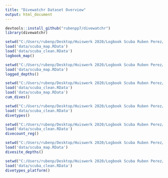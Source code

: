 ```yaml
---
title: "Divewatchr Dataset Overview"
output: html_document
---
```

  

```r
devtools::install_github("rubenpp7/divewatchr")
library(divewatchr)
```

```r
setwd("C:/Users/rubenp/Desktop/Huiswerk 2020/Logbook Scuba Ruben Perez/divewatchr")
load('data/scuba_map.RData')
load('data/scuba_clean.RData')
logbook_map()
```

```r
setwd("C:/Users/rubenp/Desktop/Huiswerk 2020/Logbook Scuba Ruben Perez/divewatchr")
load('data/scuba_map.RData')
logged_depths()
```

```r
setwd("C:/Users/rubenp/Desktop/Huiswerk 2020/Logbook Scuba Ruben Perez/divewatchr")
load('data/scuba_clean.RData')
load('data/scuba_map.RData')
cum_dives()
```

```r
setwd("C:/Users/rubenp/Desktop/Huiswerk 2020/Logbook Scuba Ruben Perez/divewatchr")
load('data/scuba_clean.RData')
divetypes()
```

```r
setwd("C:/Users/rubenp/Desktop/Huiswerk 2020/Logbook Scuba Ruben Perez/divewatchr")
load('data/scuba_clean.RData')
divecount_reg()
```

```r
setwd("C:/Users/rubenp/Desktop/Huiswerk 2020/Logbook Scuba Ruben Perez/divewatchr")
load('data/scuba_map.RData')
divesite_depths()
```

```r
setwd("C:/Users/rubenp/Desktop/Huiswerk 2020/Logbook Scuba Ruben Perez/divewatchr")
load('data/scuba_clean.RData')
divetypes_platform()
```
